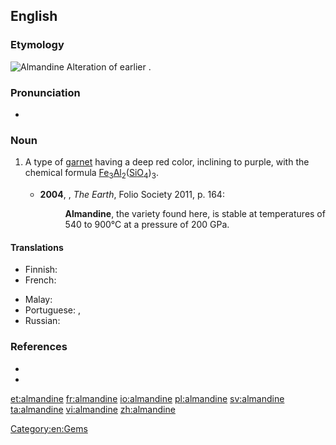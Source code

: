 ==English==
{{wikipedia}}

===Etymology===
[[Image:Almandinas.jpg|thumb|Almandine]]
Alteration of earlier {{m|en|alabandine}}.

===Pronunciation===
* {{a|UK}} {{IPA|/ˈalməndʌɪn/|lang=en}}

===Noun===
{{en-noun}}

# {{lb|en|mineral}} A type of [[garnet]] having a deep red color, inclining to purple, with the chemical formula [[iron|Fe]]<sub>3</sub>[[aluminum|Al]]<sub>2</sub>([[silicon|Si]][[oxygen|O]]<sub>4</sub>)<sub>3</sub>.
#* '''2004''', {{w|Richard Fortey}}, ''The Earth'', Folio Society 2011, p. 164:
#*: '''Almandine''', the variety found here, is stable at temperatures of 540 to 900°C at a pressure of 200 GPa.

====Translations====
{{trans-top|mineral}}
* Finnish: {{t|fi|almandiini}}
* French: {{t+|fr|almandin|m}}
{{trans-mid}}
* Malay: {{t|ms|almandin}}
* Portuguese: {{t|pt|almandina|f}}, {{t|pt|almandita|f}}
* Russian: {{t+|ru|альманди́н|m}}
{{trans-bottom}}

===References===
* {{R:WebMineral}}
* {{R:mindat}}

[[Category:en:Gems]]

[[et:almandine]]
[[fr:almandine]]
[[io:almandine]]
[[pl:almandine]]
[[sv:almandine]]
[[ta:almandine]]
[[vi:almandine]]
[[zh:almandine]]